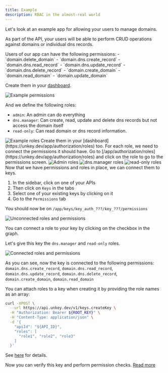 ```yaml
---
title: Example
description: RBAC in the almost-real world
---
```


Let's look at an example app for allowing your users to manage domains.

As part of the API, your users will be able to perform CRUD operations against domains or individual dns records.

<Steps>
<Step titleSize="h2" title="Creating permissions">
Users of our app can have the following permissions:
- `domain.delete_domain`
- `domain.dns.create_record`
- `domain.dns.read_record`
- `domain.dns.update_record`
- `domain.dns.delete_record`
- `domain.create_domain`
- `domain.read_domain`
- `domain.update_domain`

Create them in your [dashboard](https://unkey.dev/app/authorization/permissions).

<Frame>
  <img src="/features/authorization/domains-permissions.png" alt="Example permissions"/>
  </Frame>
</Step>

<Step titleSize="h2" title="Creating roles">


And we define the following roles:
- `admin`: An admin can do everything
- `dns.manager`: Can create, read, update and delete dns records but not access the domain itself
- `read-only`: Can read domain or dns record information.
<Frame>
  <img src="/features/authorization/domains-roles.png" alt="Example roles"/>
  </Frame>
Create them in your [dashboard](https://unkey.dev/app/authorization/roles) too.

</Step>

<Step titleSize="h2" title="Connecting">
For each role, we need to connect the permissions it should have.
Go to [/app/authorization/roles](https://unkey.dev/app/authorization/roles) and click on the role to go to the permissions screen.

<Tabs>
<Tab title="admin">

<Frame>
  <img src="/features/authorization/domains-roles-admin.png" alt="Admin roles"/>
  </Frame>
</Tab>

<Tab title="dns.manager">

<Frame>
  <img src="/features/authorization/domains-roles-dns.manager.png" alt="dns.manager roles"/>
  </Frame>
</Tab>
<Tab title="read-only">

<Frame>
  <img src="/features/authorization/domains-roles-read-only.png" alt="read-only roles"/>
  </Frame>
</Tab>
</Tabs>



</Step>
<Step title="Create a key">
Now that we have permissions and roles in place, we can connect them to keys.

<Tabs>
<Tab title="Dashboard">

1. In the sidebar, click on one of your APIs
2. Then click on `Keys` in the tabs 
3. Select one of your existing keys by clicking on it
4. Go to the `Permissions` tab

You should now be on `/app/keys/key_auth_???/key_???/permissions`

<Frame>
  <img src="/features/authorization/connections.png" alt="Unconnected roles and permissions"/>
  </Frame>


  You can connect a role to your key by clicking on the checkbox in the graph.

  Let's give this key the `dns.manager` and `read-only` roles.


<Frame>
  <img src="/features/authorization/connections-connected.png" alt="Connected roles and permissions"/>
  </Frame>

As you can see, now the key is connected to the following permissions:
`domain.dns.create_record`, `domain.dns.read_record`, `domain.dns.update_record`, `domain.dns.delete_record`, `domain.create_domain`, `domain.read_domain`


</Tab>

<Tab title="API">

You can attach roles to a key when creating it by providing the role names as an array:

```bash
curl -XPOST \
  --url https://api.unkey.dev/v1/keys.createKey \
  -H "Authorization: Bearer ${ROOT_KEY}" \
  -H "Content-Type: application/json" \
  -d '{
    "apiId": "${API_ID}",
    "roles": [
      "role1", "role2", "role3"
    ]
  }'
```
See [here](/api-reference/keys/create) for details.


</Tab>
</Tabs>
</Step>

<Step title="Verifying Permissions">

Now you can verify this key and perform permission checks. [Read more](/features/authorization/verifying)

</Step>

</Steps>


